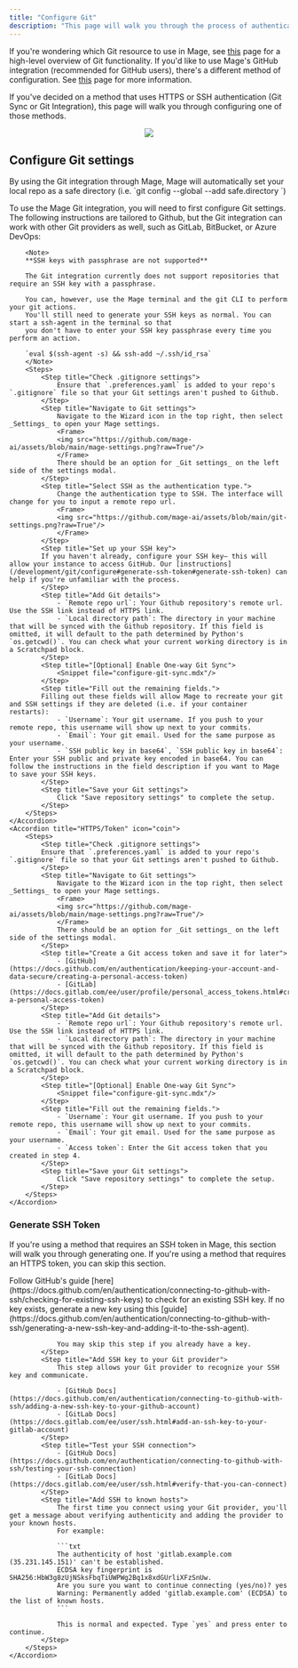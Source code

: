 ```yaml
---
title: "Configure Git"
description: "This page will walk you through the process of authenticating with SSH or HTTPS and configuring Git for use with Mage Git Sync."
---
```


If you're wondering which Git resource to use in Mage, see [this](docs/getting-started/setting-up-git) page for a high-level overview of Git functionality. If you'd like to use Mage's GitHub integration (recommended for GitHub users), there's a different method of configuration. See [this](/production/data-sync/github) page for more information.

If you've decided on a method that uses HTTPS or SSH authentication (Git Sync or Git Integration), this page will walk you through configuring one of those methods.

<div align="center">
<img src="https://user-images.githubusercontent.com/78053898/198753409-c7c41a8d-c137-4273-bb3b-76ecc81f8ee2.png"/>
</div>

## Configure Git settings

<Note>
    By using the Git integration through Mage, Mage will automatically set your local repo as a safe directory (i.e. `git config --global --add safe.directory <local repo path>`)
</Note>

To use the Mage Git integration, you will need to first configure Git settings. The following instructions are tailored to Github, but the Git integration can work with other Git providers as well, such as GitLab, BitBucket, or Azure DevOps: 

<AccordionGroup>
    <Accordion title="SSH" icon="terminal">

        <Note>
        **SSH keys with passphrase are not supported**

        The Git integration currently does not support repositories that require an SSH key with a passphrase.

        You can, however, use the Mage terminal and the git CLI to perform your git actions.
        You'll still need to generate your SSH keys as normal. You can start a ssh-agent in the terminal so that
        you don't have to enter your SSH key passphrase every time you perform an action.

        `eval $(ssh-agent -s) && ssh-add ~/.ssh/id_rsa`
        </Note>
        <Steps>
            <Step title="Check .gitignore settings">
                Ensure that `.preferences.yaml` is added to your repo's `.gitignore` file so that your Git settings aren't pushed to Github.
            </Step>
            <Step title="Navigate to Git settings">
                Navigate to the Wizard icon in the top right, then select _Settings_ to open your Mage settings.
                <Frame>
                <img src="https://github.com/mage-ai/assets/blob/main/mage-settings.png?raw=True"/>
                </Frame>
                There should be an option for _Git settings_ on the left side of the settings modal.
            </Step>
            <Step title="Select SSH as the authentication type.">
                Change the authentication type to SSH. The interface will change for you to input a remote repo url. 
                <Frame>
                <img src="https://github.com/mage-ai/assets/blob/main/git-settings.png?raw=True"/>
                </Frame>
            </Step>
            <Step title="Set up your SSH key">
            If you haven't already, configure your SSH key— this will allow your instance to access GitHub. Our [instructions](/development/git/configure#generate-ssh-token#generate-ssh-token) can help if you're unfamiliar with the process.
            </Step>
            <Step title="Add Git details">
                - `Remote repo url`: Your Github repository's remote url. Use the SSH link instead of HTTPS link.
                - `Local directory path`: The directory in your machine that will be synced with the Github repository. If this field is omitted, it will default to the path determined by Python's `os.getcwd()`. You can check what your current working directory is in a Scratchpad block.
            </Step>
            <Step title="[Optional] Enable One-way Git Sync">
                <Snippet file="configure-git-sync.mdx"/>
            </Step>
            <Step title="Fill out the remaining fields.">
            Filling out these fields will allow Mage to recreate your git and SSH settings if they are deleted (i.e. if your container restarts):
                - `Username`: Your git username. If you push to your remote repo, this username will show up next to your commits.
                - `Email`: Your git email. Used for the same purpose as your username.
                - `SSH public key in base64`, `SSH public key in base64`: Enter your SSH public and private key encoded in base64. You can follow the instructions in the field description if you want to Mage to save your SSH keys.
            </Step>
            <Step title="Save your Git settings">
                Click "Save repository settings" to complete the setup.
            </Step>
        </Steps>
    </Accordion>
    <Accordion title="HTTPS/Token" icon="coin">
        <Steps>
            <Step title="Check .gitignore settings">
            Ensure that `.preferences.yaml` is added to your repo's `.gitignore` file so that your Git settings aren't pushed to Github.
            </Step>
            <Step title="Navigate to Git settings">
                Navigate to the Wizard icon in the top right, then select _Settings_ to open your Mage settings.
                <Frame>
                <img src="https://github.com/mage-ai/assets/blob/main/mage-settings.png?raw=True"/>
                </Frame>
                There should be an option for _Git settings_ on the left side of the settings modal.
            </Step>
            <Step title="Create a Git access token and save it for later">
                - [GitHub](https://docs.github.com/en/authentication/keeping-your-account-and-data-secure/creating-a-personal-access-token)
                - [GitLab](https://docs.gitlab.com/ee/user/profile/personal_access_tokens.html#create-a-personal-access-token)
            </Step>
            <Step title="Add Git details">
                - `Remote repo url`: Your Github repository's remote url. Use the SSH link instead of HTTPS link.
                - `Local directory path`: The directory in your machine that will be synced with the Github repository. If this field is omitted, it will default to the path determined by Python's `os.getcwd()`. You can check what your current working directory is in a Scratchpad block.
            </Step>
            <Step title="[Optional] Enable One-way Git Sync">
                <Snippet file="configure-git-sync.mdx"/>
            </Step>
            <Step title="Fill out the remaining fields.">
                - `Username`: Your git username. If you push to your remote repo, this username will show up next to your commits.
                - `Email`: Your git email. Used for the same purpose as your username.
                - `Access token`: Enter the Git access token that you created in step 4.
            </Step>
            <Step title="Save your Git settings">
                Click "Save repository settings" to complete the setup.
            </Step>
        </Steps>
    </Accordion>
</AccordionGroup>

### Generate SSH Token

If you're using a method that requires an SSH token in Mage, this section will walk you through generating one. If you're using a method that requires an HTTPS token, you can skip this section.

<AccordionGroup>
    <Accordion title="SSH" icon="terminal">
        <Steps>
            <Step title="Check for existing SSH key">
                Follow GitHub's guide [here](https://docs.github.com/en/authentication/connecting-to-github-with-ssh/checking-for-existing-ssh-keys) to check for an existing SSH key.
            </Step>
            <Step title="Generate a new SSH key">
                If no key exists, generate a new key using this [guide](https://docs.github.com/en/authentication/connecting-to-github-with-ssh/generating-a-new-ssh-key-and-adding-it-to-the-ssh-agent).
                
                You may skip this step if you already have a key.
            </Step>
            <Step title="Add SSH key to your Git provider">
                This step allows your Git provider to recognize your SSH key and communicate.

                - [GitHub Docs](https://docs.github.com/en/authentication/connecting-to-github-with-ssh/adding-a-new-ssh-key-to-your-github-account)
                - [GitLab Docs](https://docs.gitlab.com/ee/user/ssh.html#add-an-ssh-key-to-your-gitlab-account)                                     
            </Step>
            <Step title="Test your SSH connection">
                - [GitHub Docs](https://docs.github.com/en/authentication/connecting-to-github-with-ssh/testing-your-ssh-connection)
                - [GitLab Docs](https://docs.gitlab.com/ee/user/ssh.html#verify-that-you-can-connect)      
            </Step>
            <Step title="Add SSH to known hosts">
                The first time you connect using your Git provider, you'll get a message about verifying authenticity and adding the provider to your known hosts.
                For example:

                ```txt
                The authenticity of host 'gitlab.example.com (35.231.145.151)' can't be established.
                ECDSA key fingerprint is SHA256:HbW3g8zUjNSksFbqTiUWPWg2Bq1x8xdGUrliXFzSnUw.
                Are you sure you want to continue connecting (yes/no)? yes
                Warning: Permanently added 'gitlab.example.com' (ECDSA) to the list of known hosts.
                ```

                This is normal and expected. Type `yes` and press enter to continue.
            </Step>
        </Steps>
    </Accordion>
</AccordionGroup>